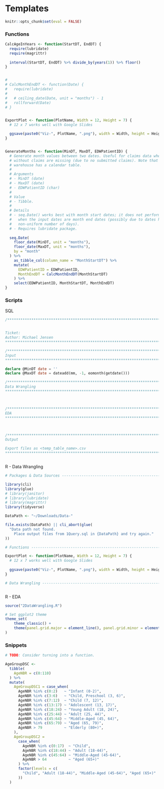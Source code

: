 # Templates

```r
knitr::opts_chunk$set(eval = FALSE)
```

### Functions

```r
CalcAgeInYears <- function(StartDT, EndDT) {
  require(lubridate)
  require(magrittr)
  
  interval(StartDT, EndDT) %>% divide_by(years(1)) %>% floor()
}


# 
# CalcMonthEndDT <- function(Date) {
#   require(lubridate)
#   
#   # ceiling_date(Date, unit = "months") - 1
#   rollforward(Date)
# }


ExportPlot <- function(PlotName, Width = 12, Height = 7) {
  # 12 x 7 works well with Google Slides

  ggsave(paste0("Viz-", PlotName, ".png"), width = Width, height = Height)
}


GenerateMonths <- function(MinDT, MaxDT, EDWPatientID) {
  # Generate month values between two dates. Useful for claims data when months
  # without claims are missing (due to no submitted claims). Note that the data
  # warehouse has a calendar table.
  #
  # Arguments
  # - MinDT (date)
  # - MaxDT (date)
  # - EDWPatientID (char)
  #
  # Value
  # - Tibble.
  #
  # Details
  # - seq.Date() works best with month start dates; it does not perform reliably
  #   when the input dates are month end dates (possibly due to dates having a
  #   non-uniform number of days).
  # - Requires lubridate package.
  
  seq.Date(
    floor_date(MinDT, unit = "months"),
    floor_date(MaxDT, unit = "months"),
    by = "month"
  ) %>%
    as_tibble_col(column_name = "MonthStartDT") %>%
    mutate(
      EDWPatientID = EDWPatientID,
      MonthEndDT = CalcMonthEndDT(MonthStartDT)
    ) %>%
    select(EDWPatientID, MonthStartDT, MonthEndDT)
}
```

### Scripts

SQL

```sql
/*******************************************************************************


Ticket: 
Author: Michael Jensen
*******************************************************************************/

/*******************************************************************************
Input
*******************************************************************************/

declare @MinDT date = ''
declare @MaxDT date = dateadd(mm, -1, eomonth(getdate()))

/*******************************************************************************
Data Wrangling
*******************************************************************************/



/*******************************************************************************
EDA
*******************************************************************************/



/*******************************************************************************
Output

Export files as <temp_table_name>.csv
*******************************************************************************/



```

R - Data Wrangling

```r
# Packages & Data Sources ------------------------------------------------------

library(cli)
library(glue)
# library(janitor)
# library(lubridate)
# library(magrittr)
library(tidyverse)

DataPath <- "~/Downloads/Data-"

file.exists(DataPath) || cli_abort(glue(
  "Data path not found. 
    Place output files from 1Query.sql in {DataPath} and try again."
))

# Functions --------------------------------------------------------------------

ExportPlot <- function(PlotName, Width = 12, Height = 7) {
  # 12 x 7 works well with Google Slides
  
  ggsave(paste0("Viz-", PlotName, ".png"), width = Width, height = Height)
}

# Data Wrangling ---------------------------------------------------------------



```

R - EDA

```r
source("2DataWrangling.R")

# Set ggplot2 theme
theme_set(
    theme_classic() +
    theme(panel.grid.major = element_line(), panel.grid.minor = element_line())
)
```

### Snippets

```r
# TODO: Consider turning into a function.

AgeGroupDSC <- 
  tibble(
    AgeNBR = c(0:110)
  ) %>% 
  mutate(
    AgeGroupDSC1 = case_when(
      AgeNBR %in% c(0:2)   ~ "Infant (0-2)",
      AgeNBR %in% c(3:6)   ~ "Child, Preschool (3, 6)",
      AgeNBR %in% c(7:12)  ~ "Child (7, 12)",
      AgeNBR %in% c(13:17) ~ "Adolescent (13, 17)",
      AgeNBR %in% c(18:24) ~ "Young Adult (18, 24)",
      AgeNBR %in% c(25:44) ~ "Adult (25, 44)",
      AgeNBR %in% c(45:64) ~ "Middle-Aged (45, 64)",
      AgeNBR %in% c(65:79) ~ "Aged (65, 79)",
      AgeNBR > 79          ~ "Elderly (80+)",
    ),
    AgeGroupDSC2 = 
      case_when(
        AgeNBR %in% c(0:17)  ~ "Child",
        AgeNBR %in% c(18:44) ~ "Adult (18-44)",
        AgeNBR %in% c(45:64) ~ "Middle-Aged (45-64)",
        AgeNBR > 64          ~ "Aged (65+)"
      ) %>% 
      factor(levels = c(
        "Child", "Adult (18-44)", "Middle-Aged (45-64)", "Aged (65+)"
      ))
  )
```
